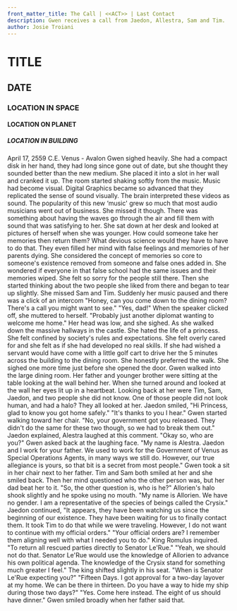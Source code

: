 ```yaml
---
front_matter_title: The Call | <<ACT>> | Last Contact
description: Gwen receives a call from Jaedon, Allestra, Sam and Tim.
author: Josie Troiani
---
```

# TITLE

## DATE

### LOCATION IN SPACE

#### LOCATION ON PLANET

##### LOCATION IN BUILDING

April 17, 2559 C.E.
Venus - Avalon
Gwen sighed heavily. She had a compact disk in her hand, they had long since gone out of date, but she thought they sounded better than the new medium. She placed it into a slot in her wall and cranked it up. The room started shaking softly from the music.
Music had become visual. Digital Graphics became so advanced that they replicated the sense of sound visually. The brain interpreted these videos as sound. The popularity of this new ‘music' grew so much that most audio musicians went out of business. She missed it though. There was something about having the waves go through the air and fill them with sound that was satisfying to her.
She sat down at her desk and looked at pictures of herself when she was younger. How could someone take her memories then return them? What devious science would they have to have to do that. They even filled her mind with false feelings and memories of her parents dying.
She considered the concept of memories so core to someone's existence removed from someone and false ones added in. She wondered if everyone in that false school had the same issues and their memories wiped. She felt so sorry for the people still there. Then she started thinking about the two people she liked from there and began to tear up slightly. She missed Sam and Tim.
Suddenly her music paused and there was a click of an intercom "Honey, can you come down to the dining room? There's a call you might want to see."
"Yes, dad!" When the speaker clicked off, she muttered to herself. "Probably just another diplomat wanting to welcome me home."
Her head was low, and she sighed. As she walked down the massive hallways in the castle. She hated the life of a princess. She felt confined by society's rules and expectations. She felt overly cared for and she felt as if she had developed no real skills. If she had wished a servant would have come with a little golf cart to drive her the 5 minutes across the building to the dining room. She honestly preferred the walk. She sighed one more time just before she opened the door.
Gwen walked into the large dining room. Her father and younger brother were sitting at the table looking at the wall behind her. When she turned around and looked at the wall her eyes lit up in a heartbeat. Looking back at her were Tim, Sam, Jaedon, and two people she did not know. One of those people did not look human, and had a halo?
They all looked at her. Jaedon smiled, "Hi Princess, glad to know you got home safely."
"It's thanks to you I hear." Gwen started walking toward her chair.
"No, your government got you released. They didn't do the same for these two though, so we had to break them out." Jaedon explained, Alestra laughed at this comment.
"Okay so, who are you?" Gwen asked back at the laughing face.
"My name is Alestra. Jaedon and I work for your father. We used to work for the Government of Venus as Special Operations Agents, in many ways we still do. However, our true allegiance is yours, so that bit is a secret from most people."
Gwen took a sit in her chair next to her father. Tim and Sam both smiled at her and she smiled back. Then her mind questioned who the other person was, but her dad beat her to it. "So, the other question is, who is he?"
Allorien's halo shook slightly and he spoke using no mouth. "My name is Allorien. We have no gender. I am a representative of the species of beings called the Crysix."
Jaedon continued, "It appears, they have been watching us since the beginning of our existence. They have been waiting for us to finally contact them. It took Tim to do that while we were traveling. However, I do not want to continue with my official orders."
"Your official orders are? I remember them aligning well with what I needed you to do." King Romulus inquired.
"To return all rescued parties directly to Senator Le'Rue."
"Yeah, we should not do that. Senator Le'Rue would use the knowledge of Allorien to advance his own political agenda. The knowledge of the Crysix stand for something much greater I feel." The king shifted slightly in his seat. "When is Senator Le'Rue expecting you?"
"Fifteen Days. I got approval for a two-day layover at my home. We can be there in thirteen. Do you have a way to hide my ship during those two days?"
"Yes. Come here instead. The eight of us should have dinner." Gwen smiled broadly when her father said that.
